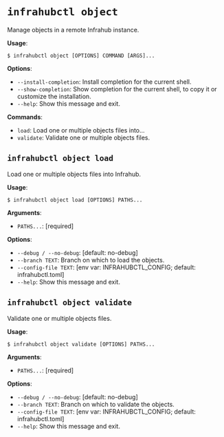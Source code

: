 # `infrahubctl object`

Manage objects in a remote Infrahub instance.

**Usage**:

```console
$ infrahubctl object [OPTIONS] COMMAND [ARGS]...
```

**Options**:

* `--install-completion`: Install completion for the current shell.
* `--show-completion`: Show completion for the current shell, to copy it or customize the installation.
* `--help`: Show this message and exit.

**Commands**:

* `load`: Load one or multiple objects files into...
* `validate`: Validate one or multiple objects files.

## `infrahubctl object load`

Load one or multiple objects files into Infrahub.

**Usage**:

```console
$ infrahubctl object load [OPTIONS] PATHS...
```

**Arguments**:

* `PATHS...`: [required]

**Options**:

* `--debug / --no-debug`: [default: no-debug]
* `--branch TEXT`: Branch on which to load the objects.
* `--config-file TEXT`: [env var: INFRAHUBCTL_CONFIG; default: infrahubctl.toml]
* `--help`: Show this message and exit.

## `infrahubctl object validate`

Validate one or multiple objects files.

**Usage**:

```console
$ infrahubctl object validate [OPTIONS] PATHS...
```

**Arguments**:

* `PATHS...`: [required]

**Options**:

* `--debug / --no-debug`: [default: no-debug]
* `--branch TEXT`: Branch on which to validate the objects.
* `--config-file TEXT`: [env var: INFRAHUBCTL_CONFIG; default: infrahubctl.toml]
* `--help`: Show this message and exit.
